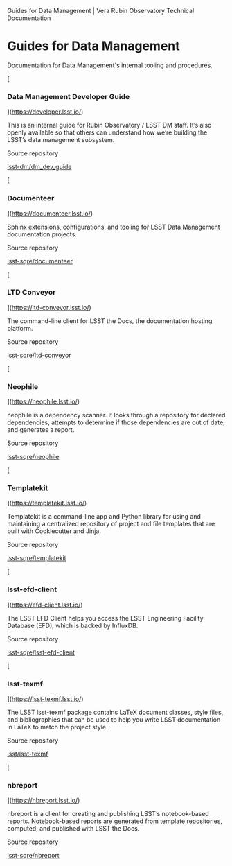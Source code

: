 Guides for Data Management | Vera Rubin Observatory Technical Documentation

[](/)

Guides for Data Management
==========================

Documentation for Data Management's internal tooling and procedures.

[

### Data Management Developer Guide

](https://developer.lsst.io/)

This is an internal guide for Rubin Observatory / LSST DM staff. It’s also openly available so that others can understand how we’re building the LSST’s data management subsystem.

Source repository

[lsst-dm/dm\_dev\_guide](https://github.com/lsst-dm/dm_dev_guide)

[

### Documenteer

](https://documenteer.lsst.io/)

Sphinx extensions, configurations, and tooling for LSST Data Management documentation projects.

Source repository

[lsst-sqre/documenteer](https://github.com/lsst-sqre/documenteer)

[

### LTD Conveyor

](https://ltd-conveyor.lsst.io/)

The command-line client for LSST the Docs, the documentation hosting platform.

Source repository

[lsst-sqre/ltd-conveyor](https://github.com/lsst-sqre/ltd-conveyor)

[

### Neophile

](https://neophile.lsst.io/)

neophile is a dependency scanner. It looks through a repository for declared dependencies, attempts to determine if those dependencies are out of date, and generates a report.

Source repository

[lsst-sqre/neophile](https://github.com/lsst-sqre/neophile)

[

### Templatekit

](https://templatekit.lsst.io/)

Templatekit is a command-line app and Python library for using and maintaining a centralized repository of project and file templates that are built with Cookiecutter and Jinja.

Source repository

[lsst-sqre/templatekit](https://github.com/lsst-sqre/templatekit)

[

### lsst-efd-client

](https://efd-client.lsst.io/)

The LSST EFD Client helps you access the LSST Engineering Facility Database (EFD), which is backed by InfluxDB.

Source repository

[lsst-sqre/lsst-efd-client](https://github.com/lsst-sqre/lsst-efd-client)

[

### lsst-texmf

](https://lsst-texmf.lsst.io/)

The LSST lsst-texmf package contains LaTeX document classes, style files, and bibliographies that can be used to help you write LSST documentation in LaTeX to match the project style.

Source repository

[lsst/lsst-texmf](https://github.com/lsst/lsst-texmf)

[

### nbreport

](https://nbreport.lsst.io/)

nbreport is a client for creating and publishing LSST’s notebook-based reports. Notebook-based reports are generated from template repositories, computed, and published with LSST the Docs.

Source repository

[lsst-sqre/nbreport](https://github.com/lsst-sqre/nbreport)